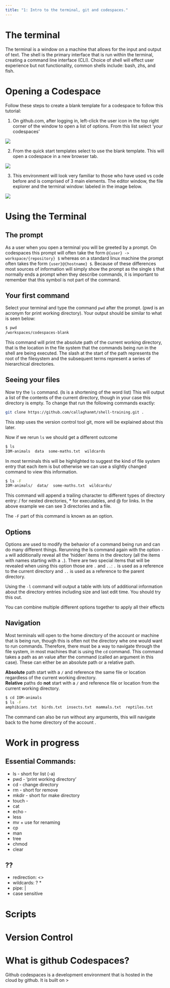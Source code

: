 ```yaml
---
title: "1: Intro to the terminal, git and codespaces."
---
```


# The terminal
The terminal is a window on a machine that allows for the input and output of text. The shell is the primary interface that is run within the terminal, creating a command line interface (CLI). Choice of shell will effect user experience but not functionality, common shells include: bash, zhs, and fish.

# Opening a Codespace
Follow these steps to create a blank template for a codespace to follow this tutorial:

1. On github.com, after logging in, left-click the user icon in the top right corner of the window to open a list of options. From this list select 'your codespaces'  

![](/img/github-right-sidebar.png)

2. From the quick start templates select to use the blank template. This will open a codespace in a new browser tab.

![](/img/github-codespace-template.png)

3. This environment will look very familiar to those who have used vs code before and is comprised of 3 main elements. The editor window, the file explorer and the terminal window: labeled in the image below.

![](/img/codespace.png)

# Using the Terminal
## The prompt
As a user when you open a terminal you will be greeted by a prompt. On codespaces this prompt will often take the form `@{user} -> workspace/{repository} $` whereas on a standard linux machine the prompt often takes the form `{user}@{hostname} $`. Because of these differences most sources of information will simply show the prompt as the single `$` that normally ends a prompt when they describe commands, it is important to remember that this symbol is not part of the command.

## Your first command
Select your terminal and type the command `pwd` after the prompt. (pwd is an acronym for print working directory). Your output should be similar to what is seen below:
``` bash
$ pwd
/workspaces/codespaces-blank
```
This command will print the absolute path of the current working directory, that is the location in the file system that the commands being run in the shell are being executed. The slash at the start of the path represents the root of the filesystem and the subsequent terms represent a series of hierarchical directories.

## Seeing your files
Now try the `ls` command. (ls is a shortening of the word list)
This will output a list of the contents of the current directory, though in your case this directory is empty. To change that run the following commands exactly:
``` bash
git clone https://github.com/callaghanmt/shell-training.git .
```
:::{.callout-note}
This step uses the version control tool git, more will be explained about this later.
:::
Now if we rerun `ls` we should get a different outcome
``` bash
$ ls
IOM-animals  data  some-maths.txt  wildcards
```

In most terminals this will be highlighted to suggest the kind of file system entry that each item is but otherwise we can use a slightly changed command to view this information. 
``` bash
$ ls -F
IOM-animals/  data/  some-maths.txt  wildcards/
```
This command will append a trailing character to different types of directory entry: / for nested directories, * for executables, and @ for links. In the above example we can see 3 directories and a file.  

The `-F` part of this command is known as an option.

## Options  
Options are used to modify the behavior of a command being run and can do many different things. Rerunning the ls command again with the option `-a` will additionally reveal all the 'hidden' items in the directory (all the items with names starting with a `.`). There are two special items that will be revealed when using this option those are `.` and `..`: `.` is used as a reference to the current directory and `..` is used as a reference to the parent directory.

Using the `-l` command will output a table with lots of additional information about the directory entries including size and last edit time. You should try this out.

:::{.callout-tip}
You can combine multiple different options together to apply all their effects
:::

## Navigation
Most terminals will open to the home directory of the account or machine that is being run, though this is often not the directory whe one would want to run commands. Therefore, there must be a way to navigate through the file system, in most machines that is using the `cd` command. This command takes a path as an value after the command (called an argument in this case). These can either be an absolute path or a relative path.

:::{.callout-important}
**Absolute** path start with a `/` and reference the same file or location regardless of the current working directory.  
**Relative** paths do **not** start with a `/` and reference file or location from the current working directory.
:::
``` bash
$ cd IOM-animals
$ ls -F
amphibians.txt  birds.txt  insects.txt  mammals.txt  reptiles.txt
```
The command can also be run without any arguments, this will navigate back to the home directory of the account .


# Work in progress
## Essential Commands:
* ls - short for list (-a)
* pwd - 'print working directory'
* cd - change directory
* rm - short for remove 
* mkdir - short for make directory
* touch - 
* cat
* echo - 
* less
* mv + use for renaming 
* cp
* man
* tree
* chmod 
* clear

## ??
* redirection: <>
* wildcards: ? *
* pipe: |
* case sensitive

# Scripts

# Version Control

# What is github Codespaces?
Github codespaces is a development environment that is hosted in the cloud by github. It is built on >